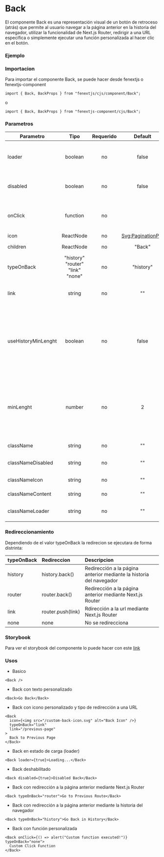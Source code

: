 
# Back

El componente Back es una representación visual de un botón de retroceso (atrás) que permite al usuario navegar a la página anterior en la historia del navegador, utilizar la funcionalidad de Next.js Router, redirigir a una URL específica o simplemente ejecutar una función personalizada al hacer clic en el botón.

### Ejemplo

<Back />

### Importacion

Para importar el componente Back, se puede hacer desde fenextjs o fenextjs-component

```tsx copy
import { Back, BackProps } from "fenextjs/cjs/component/Back";
```

o

```tsx copy
import { Back, BackProps } from "fenextjs-component/cjs/Back";
```

### Parametros

| Parametro           |               Tipo               | Requerido |                 Default                  | Descripcion                                                                                                                                                                                                     |
| ------------------- | :------------------------------: | :-------: | :--------------------------------------: | :-------------------------------------------------------------------------------------------------------------------------------------------------------------------------------------------------------------- |
| loader              |             boolean              |    no     |                  false                   | Si el componente esta en estado loader, con un indicardor de spiner y deshabilitada su funcionalidad                                                                                                            |
| disabled            |             boolean              |    no     |                  false                   | Si el componente esta en estado disabled, por ende se deshabilita su funcionalidad                                                                                                                              |
| onClick             |             function             |    no     |                                          | Funcion que se ejecuta por onClick en el componente, (solo se ejecuta si loader y disabled son false)                                                                                                           |
| icon                |            ReactNode             |    no     | [Svg:PaginationPre](/svg/pagination-pre) | Icono del componente                                                                                                                                                                                            |
| children            |            ReactNode             |    no     |                  "Back"                  | Contenido del componente                                                                                                                                                                                        |
| typeOnBack          | "history" "router" "link" "none" |    no     |                "history"                 | Tipo de accion al ejecutar onClick en el componente                                                                                                                                                             |
| link                |              string              |    no     |                    ""                    | El link a donde redireccionar si el campo typeOnBack = "link"                                                                                                                                                   |
| useHistoryMinLenght |             boolean              |    no     |                  false                   | Si el componente esta en estado useHistoryMinLenght, se verificara el valor de "window.history.length" para que sea mayor al parametro "minLenght", si la condicion no se cumple, el componente no se renderisa |
| minLenght           |              number              |    no     |                    2                     | El valor de comparacion en caso de que "useHistoryMinLenght" sea true, la validacion para que <strong>no se renderice</strong> el componente es: window.history.length < minLenght                              |
| className           |              string              |    no     |                    ""                    | Clase personalizada del componente                                                                                                                                                                              |
| classNameDisabled   |              string              |    no     |                    ""                    | Clase personalizada del componente cuando esta en estado disabled                                                                                                                                               |
| classNameIcon       |              string              |    no     |                    ""                    | Clase personalizada del icono                                                                                                                                                                                   |
| classNameContent    |              string              |    no     |                    ""                    | Clase personalizada del contenido                                                                                                                                                                               |
| classNameLoader     |              string              |    no     |                    ""                    | Clase personalizada del componente cuando esta en estado loader                                                                                                                                                  |

### Redireccionamiento

Dependiendo de el valor typeOnBack la redirecion se ejecutara de forma distrinta:

| typeOnBack | Redireccion       | Descripcion                                                         |
| ---------- | :---------------- | :------------------------------------------------------------------ |
| history    | history.back()    | Redirección a la página anterior mediante la historia del navegador |
| router     | router.back()     | Redirección a la página anterior mediante Next.js Router            |
| link       | router.push(link) | Rdirección a la url mediante Next.js Router                         |
| none       | none              | No se redirecciona                                                  |


### Storybook

Para ver el storybook del componente lo puede hacer con este [link](https://fenextjs-component-storybook.vercel.app/?path=/story/component-back--index)

### Usos

- Basico

```tsx copy
<Back />
```

- Back con texto personalizado

```tsx copy
<Back>Go Back</Back>
```

- Back con icono personalizado y tipo de redirección a una URL

```tsx copy
<Back
  icon={<img src="/custom-back-icon.svg" alt="Back Icon" />}
  typeOnBack="link"
  link="/previous-page"
>
  Back to Previous Page
</Back>
```

- Back en estado de carga (loader)

```tsx copy
<Back loader={true}>Loading...</Back>
```

- Back deshabilitado

```tsx copy
<Back disabled={true}>Disabled Back</Back>
```

- Back con redirección a la página anterior mediante Next.js Router

```tsx copy
<Back typeOnBack="router">Go to Previous Route</Back>
```

- Back con redirección a la página anterior mediante la historia del navegador

```tsx copy
<Back typeOnBack="history">Go Back in History</Back>
```

- Back con función personalizada

```tsx copy
<Back onClick={() => alert("Custom function executed!")} typeOnBack="none">
  Custom Click Function
</Back>
```
